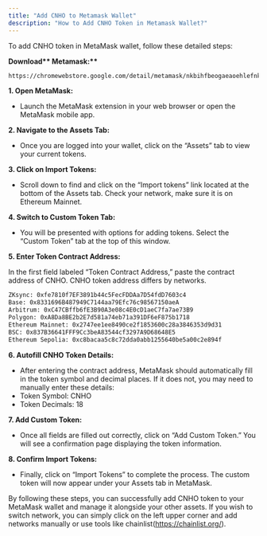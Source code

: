 ```yaml
---
title: "Add CNHO to Metamask Wallet"
description: "How to Add CNHO Token in Metamask Wallet?"
---
```


To add CNHO token in MetaMask wallet, follow these detailed steps:

**Download\*\* Metamask:\*\***

```bash
https://chromewebstore.google.com/detail/metamask/nkbihfbeogaeaoehlefnkodbefgpgknn?hl=en-GB&utm_source=ext_sidebar
```

**1. Open MetaMask:**

- Launch the MetaMask extension in your web browser or open the MetaMask mobile app.

**2. Navigate to the Assets Tab:**

- Once you are logged into your wallet, click on the “Assets” tab to view your current tokens.

**3. Click on Import Tokens:**

- Scroll down to find and click on the “Import tokens” link located at the bottom of the Assets tab. Check your network, make sure it is on Ethereum Mainnet.

**4. Switch to Custom Token Tab:**

- You will be presented with options for adding tokens. Select the “Custom Token” tab at the top of this window.

**5. Enter Token Contract Address:**

In the first field labeled “Token Contract Address,” paste the contract address of CNHO. CNHO token address differs by networks.

```bash
ZKsync: 0xfe7810f7EF3891b44c5FecFDDAa7D54fdD7603c4
Base: 0x8331696B487949C7144aa79Efc76c98567150aeA
Arbitrum: 0xC47CBffb6fE3B90A3e08c4E0cD1aeC7fa7ae73B9
Polygon: 0xA8Da8BE2b2E7d581a74eb71a391DF6eF875b1718
Ethereum Mainnet: 0x2747ee1ee8490ce2f1853600c28a3846353d9d31
BSC: 0x837B36641FFF9Cc3beA83544cf3297A9D68648E5
Ethereum Sepolia: 0xc8bacaa5c8c72dda0abb1255640be5a00c2e894f
```

**6. Autofill CNHO Token Details:**

- After entering the contract address, MetaMask should automatically fill in the token symbol and decimal places. If it does not, you may need to manually enter these details:
- Token Symbol: CNHO
- Token Decimals: 18

**7. Add Custom Token:**

- Once all fields are filled out correctly, click on “Add Custom Token.” You will see a confirmation page displaying the token information.

**8. Confirm Import Tokens:**

- Finally, click on “Import Tokens” to complete the process. The custom token will now appear under your Assets tab in MetaMask.

By following these steps, you can successfully add CNHO token to your MetaMask wallet and manage it alongside your other assets. If you wish to switch network, you can simply click on the left upper corner and add networks manually or use tools like chainlist(https://chainlist.org/).